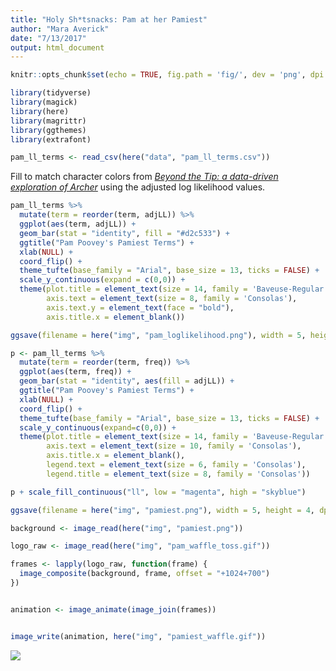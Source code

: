 ```yaml
---
title: "Holy Sh*tsnacks: Pam at her Pamiest"
author: "Mara Averick"
date: "7/13/2017"
output: html_document
---
```


```r
knitr::opts_chunk$set(echo = TRUE, fig.path = 'fig/', dev = 'png', dpi = 100, fig.retina = 2, message = FALSE)
```

```r
library(tidyverse)
library(magick)
library(here)
library(magrittr)
library(ggthemes)
library(extrafont)
```

```r
pam_ll_terms <- read_csv(here("data", "pam_ll_terms.csv"))
```


Fill to match character colors from [*_Beyond the Tip: a data-driven exploration of Archer_*](https://archervisualization.herokuapp.com/) using the adjusted log likelihood values. 

```r
pam_ll_terms %>%
  mutate(term = reorder(term, adjLL)) %>%
  ggplot(aes(term, adjLL)) +
  geom_bar(stat = "identity", fill = "#d2c533") +
  ggtitle("Pam Poovey's Pamiest Terms") +
  xlab(NULL) +
  coord_flip() +
  theme_tufte(base_family = "Arial", base_size = 13, ticks = FALSE) +
  scale_y_continuous(expand = c(0,0)) +
  theme(plot.title = element_text(size = 14, family = 'Baveuse-Regular'),
        axis.text = element_text(size = 8, family = 'Consolas'),
        axis.text.y = element_text(face = "bold"),
        axis.title.x = element_blank())

ggsave(filename = here("img", "pam_loglikelihood.png"), width = 5, height = 4, dpi = 300)
```


```r
p <- pam_ll_terms %>%
  mutate(term = reorder(term, freq)) %>%
  ggplot(aes(term, freq)) +
  geom_bar(stat = "identity", aes(fill = adjLL)) +
  ggtitle("Pam Poovey's Pamiest Terms") +
  xlab(NULL) +
  coord_flip() +
  theme_tufte(base_family = "Arial", base_size = 13, ticks = FALSE) +
  scale_y_continuous(expand=c(0,0)) +
  theme(plot.title = element_text(size = 14, family = 'Baveuse-Regular'),
        axis.text = element_text(size = 10, family = 'Consolas'),
        axis.title.x = element_blank(),
        legend.text = element_text(size = 6, family = 'Consolas'),
        legend.title = element_text(size = 8, family = 'Consolas'))

p + scale_fill_continuous("ll", low = "magenta", high = "skyblue")

ggsave(filename = here("img", "pamiest.png"), width = 5, height = 4, dpi = 300)
```

```r
background <- image_read(here("img", "pamiest.png"))

logo_raw <- image_read(here("img", "pam_waffle_toss.gif"))

frames <- lapply(logo_raw, function(frame) {
  image_composite(background, frame, offset = "+1024+700")
})


animation <- image_animate(image_join(frames))


image_write(animation, here("img", "pamiest_waffle.gif"))
```


![](http://i.imgur.com/R5buk6O.gif)

